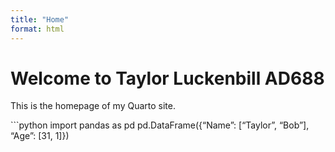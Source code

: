 ```yaml
---
title: "Home"
format: html
---
```


# Welcome to Taylor Luckenbill AD688

This is the homepage of my Quarto site.

```python
import pandas as pd
pd.DataFrame({"Name": ["Taylor", "Bob"], "Age": [31, 1]})
